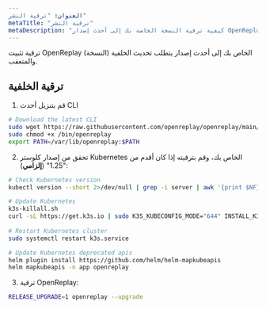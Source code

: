 ```yaml
---
العنوان: "ترقية النشر"
metaTitle: "ترقية النشر"
metaDescription: "كيفية ترقية النسخة الخاصة بك إلى أحدث إصدار OpenReplay."
---
```


ترقية تثبيت OpenReplay الخاص بك إلى أحدث إصدار يتطلب تحديث الخلفية (النسخة) والمتعقب.

## ترقية الخلفية

1. قم بتنزيل أحدث CLI


```bash
# Download the latest CLI
sudo wget https://raw.githubusercontent.com/openreplay/openreplay/main/scripts/helmcharts/openreplay-cli -O /bin/openreplay 
sudo chmod +x /bin/openreplay
export PATH=/var/lib/openreplay:$PATH
```


2. تحقق من إصدار كلوستر Kubernetes الخاص بك، وقم بترقيته إذا كان أقدم من "1.25" (**إلزامي**):


```bash
# Check Kubernetes version
kubectl version --short 2>/dev/null | grep -i server | awk '{print $NF}'
```



```bash
# Update Kubernetes
k3s-killall.sh
curl -sL https://get.k3s.io | sudo K3S_KUBECONFIG_MODE="644" INSTALL_K3S_VERSION='v1.25.6+k3s1' INSTALL_K3S_EXEC="--disable=traefik" sh -
	
# Restart Kubernetes cluster
sudo systemctl restart k3s.service

# Update Kubernetes deprecated apis
helm plugin install https://github.com/helm/helm-mapkubeapis
helm mapkubeapis -n app openreplay
```


3. ترقية OpenReplay:


```bash
RELEASE_UPGRADE=1 openreplay --upgrade
```

